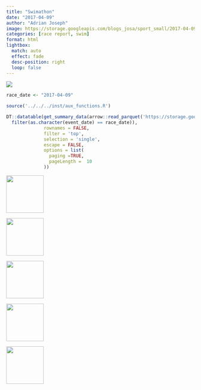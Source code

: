 ```yaml
---
title: "Swimathon"
date: "2017-04-09"
author: "Adrian Joseph"
image: https://storage.googleapis.com/blogs_josa/sport_small/2017-04-09_SWIMATHON/img/00.png
categories: [race report, swim]
format: html
lightbox:
  match: auto
  effect: fade
  desc-position: right
  loop: false
---
```


![](https://storage.googleapis.com/blogs_josa/sport_small/2017-04-09_SWIMATHON/img/00.png)

```r
race_date <- "2017-04-09"

source('../../../inst/aux_functions.R')

DT::datatable(get_summary_data(arrow::read_parquet('https://storage.googleapis.com/blogs_josa/sport/parquets/main_dataset.parquet') |>
  filter(as.character(event_date) == race_date)),
              rownames = FALSE,
              filter = 'top',
              selection = 'single',
              escape = FALSE,
              options = list(
                paging =TRUE,
                pageLength =  10
              ))
```





::: {layout-ncol=4}
![](https://storage.googleapis.com/blogs_josa/sport_small/2017-04-09_SWIMATHON/img/00.png){ width="100" group="hi" }

![](https://storage.googleapis.com/blogs_josa/sport_small/2017-04-09_SWIMATHON/img/01.png){ width="100" group="hi" }

![](https://storage.googleapis.com/blogs_josa/sport_small/2017-04-09_SWIMATHON/img/02.png){ width="100" group="hi" }

![](https://storage.googleapis.com/blogs_josa/sport_small/2017-04-09_SWIMATHON/img/03.jpg){ width="100" group="hi" }

![](https://storage.googleapis.com/blogs_josa/sport_small/2017-04-09_SWIMATHON/img/04.jpg){ width="100" group="hi" }


:::
